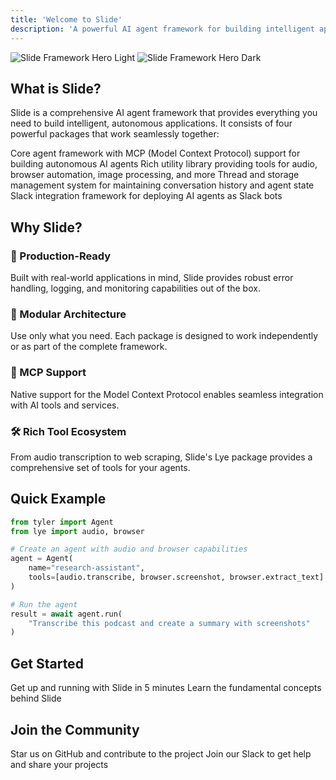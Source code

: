```yaml
---
title: 'Welcome to Slide'
description: 'A powerful AI agent framework for building intelligent applications'
---
```


<img
  className="block dark:hidden"
  src="/images/hero-light.svg"
  alt="Slide Framework Hero Light"
/>
<img
  className="hidden dark:block"
  src="/images/hero-dark.svg"
  alt="Slide Framework Hero Dark"
/>

## What is Slide?

Slide is a comprehensive AI agent framework that provides everything you need to build intelligent, autonomous applications. It consists of four powerful packages that work seamlessly together:

<CardGroup cols={2}>
  <Card
    title="Tyler"
    icon="robot"
    href="/packages/tyler/introduction"
  >
    Core agent framework with MCP (Model Context Protocol) support for building autonomous AI agents
  </Card>
  <Card
    title="Lye"
    icon="toolbox"
    href="/packages/lye/introduction"
  >
    Rich utility library providing tools for audio, browser automation, image processing, and more
  </Card>
  <Card
    title="Narrator"
    icon="database"
    href="/packages/narrator/introduction"
  >
    Thread and storage management system for maintaining conversation history and agent state
  </Card>
  <Card
    title="Space Monkey"
    icon="slack"
    href="/packages/space-monkey/introduction"
  >
    Slack integration framework for deploying AI agents as Slack bots
  </Card>
</CardGroup>

## Why Slide?

### 🚀 Production-Ready
Built with real-world applications in mind, Slide provides robust error handling, logging, and monitoring capabilities out of the box.

### 🧩 Modular Architecture
Use only what you need. Each package is designed to work independently or as part of the complete framework.

### 🤖 MCP Support
Native support for the Model Context Protocol enables seamless integration with AI tools and services.

### 🛠️ Rich Tool Ecosystem
From audio transcription to web scraping, Slide's Lye package provides a comprehensive set of tools for your agents.

## Quick Example

```python
from tyler import Agent
from lye import audio, browser

# Create an agent with audio and browser capabilities
agent = Agent(
    name="research-assistant",
    tools=[audio.transcribe, browser.screenshot, browser.extract_text]
)

# Run the agent
result = await agent.run(
    "Transcribe this podcast and create a summary with screenshots"
)
```

## Get Started

<CardGroup cols={2}>
  <Card
    title="Quickstart"
    icon="rocket"
    href="/quickstart"
  >
    Get up and running with Slide in 5 minutes
  </Card>
  <Card
    title="Core Concepts"
    icon="book"
    href="/concepts/agents"
  >
    Learn the fundamental concepts behind Slide
  </Card>
</CardGroup>

## Join the Community

<CardGroup cols={2}>
  <Card
    title="GitHub"
    icon="github"
    href="https://github.com/yourusername/slide"
  >
    Star us on GitHub and contribute to the project
  </Card>
  <Card
    title="Slack Community"
    icon="slack"
    href="https://slide-community.slack.com"
  >
    Join our Slack to get help and share your projects
  </Card>
</CardGroup> 